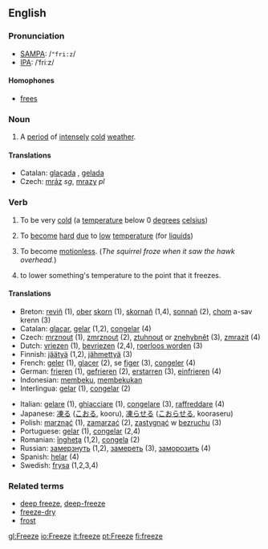 ==English==

=== Pronunciation ===
*[[w:SAMPA|SAMPA]]: /<tt>"fri:z</tt>/
*[[w:IPA|IPA]]: /ˈfriːz/

====Homophones====
*[[frees]]

===Noun===
{{en-noun|freeze|freezes}}
# A [[period]] of [[intensely]] [[cold]] [[weather]].

==== Translations ====
*Catalan: [[glaçada]] {{f}}, [[gelada]] {{f}}
*Czech: [[mráz]] {{m}} ''sg'', [[mrazy]]  ''pl''


===Verb ===
{{irregverb|'''to freeze'''|'''[[freezes]]'''|'''[[froze]]'''|'''[[frozen]]'''|'''[[freezing]]'''}}

# {{intransitive}} To be very [[cold]] (a [[temperature]] below 0 [[degree]]s [[celsius]])
# {{intransitive}} To [[become]] [[hard]] [[due]] to [[low]] [[temperature]] (for [[liquid]]s)
# {{intransitive}} To become [[motionless]].  (''The squirrel froze when it saw the hawk overhead.'')
# {{transitive}}  to lower something's temperature to the point that it freezes.


==== Translations ====
{{top}}
*Breton: [[reviñ]] (1), [[ober]] [[skorn]] (1), [[skornañ]] (1,4), [[sonnañ]] (2), [[chom]] a-sav krenn (3)
*Catalan: [[glaçar]], [[gelar]] (1,2), [[congelar]] (4)
*Czech: [[mrznout]] (1), [[zmrznout]] (2), [[ztuhnout]] or [[znehybnět]] (3), [[zmrazit]] (4)
*Dutch: [[vriezen]] (1), [[bevriezen]] (2,4), [[roerloos worden]] (3)
*Finnish: [[jäätyä]] (1,2), [[jähmettyä]] (3)
*French: [[geler]] (1), [[glacer]] (2), se [[figer]] (3), [[congeler]] (4)
*German: [[frieren]] (1), [[gefrieren]] (2), [[erstarren]] (3), [[einfrieren]] (4)
*Indonesian: [[beku|membeku]], [[beku|membekukan]]
*Interlingua: [[gelar]] (1), [[congelar]] (2)
{{mid}}
*Italian: [[gelare]] (1), [[ghiacciare]] (1), [[congelare]] (3), [[raffreddare]] (4)
*Japanese: [[凍る]] ([[こおる]], kooru), [[凍らせる]] ([[こおらせる]], kooraseru)
*Polish: [[marznąć]] (1), [[zamarzać]] (2), [[zastygnąć]] w [[bezruchu]] (3)
*Portuguese: [[gelar]] (1), [[congelar]] (2,4)
*Romanian: [[îngheţa]] (1,2), [[congela]] (2)
*Russian: [[замерзнуть]] (1,2), [[замереть]] (3), [[заморозить]] (4)
*Spanish: [[helar]] (4)
*Swedish: [[frysa]] (1,2,3,4)
{{bottom}}

===Related terms===
*[[deep freeze]], [[deep-freeze]]
*[[freeze-dry]]
*[[frost]]

[[gl:Freeze]]
[[io:Freeze]]
[[it:freeze]]
[[pt:Freeze]]
[[fi:freeze]]